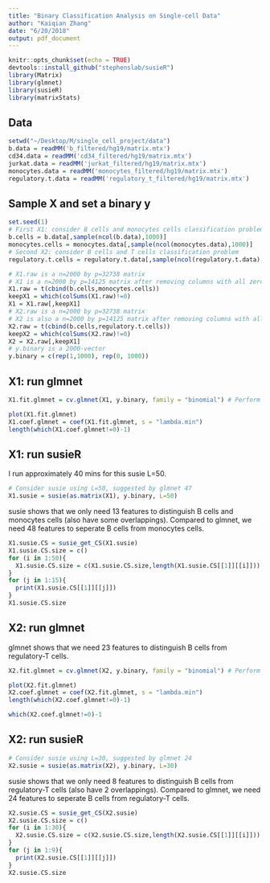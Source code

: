 ```yaml
---
title: "Binary Classification Analysis on Single-cell Data"
author: "Kaiqian Zhang"
date: "6/20/2018"
output: pdf_document
---
```


```r
knitr::opts_chunk$set(echo = TRUE)
devtools::install_github("stephenslab/susieR")
library(Matrix)
library(glmnet)
library(susieR)
library(matrixStats)
```

## Data
```r
setwd("~/Desktop/M/single_cell_project/data")
b.data = readMM('b_filtered/hg19/matrix.mtx')
cd34.data = readMM('cd34_filtered/hg19/matrix.mtx')
jurkat.data = readMM('jurkat_filtered/hg19/matrix.mtx')
monocytes.data = readMM('monocytes_filtered/hg19/matrix.mtx')
regulatory.t.data = readMM('regulatory_t_filtered/hg19/matrix.mtx')
```

## Sample X and set a binary y
```r
set.seed(1)
# First X1: consider B cells and monocytes cells classification problem
b.cells = b.data[,sample(ncol(b.data),1000)]
monocytes.cells = monocytes.data[,sample(ncol(monocytes.data),1000)]
# Second X2: consider B cells and T cells classification problem
regulatory.t.cells = regulatory.t.data[,sample(ncol(regulatory.t.data),1000)]

# X1.raw is a n=2000 by p=32738 matrix
# X1 is a n=2000 by p=14125 matrix after removing columns with all zeros
X1.raw = t(cbind(b.cells,monocytes.cells))
keepX1 = which(colSums(X1.raw)!=0)
X1 = X1.raw[,keepX1]
# X2.raw is a n=2000 by p=32738 matrix
# X2 is also a n=2000 by p=14125 matrix after removing columns with all zeros
X2.raw = t(cbind(b.cells,regulatory.t.cells))
keepX2 = which(colSums(X2.raw)!=0)
X2 = X2.raw[,keepX1]
# y.binary is a 2000-vector
y.binary = c(rep(1,1000), rep(0, 1000))
```

## X1: run glmnet 
```r
X1.fit.glmnet = cv.glmnet(X1, y.binary, family = "binomial") # Perform logistic regression in glmnet
```

```r
plot(X1.fit.glmnet)
X1.coef.glmnet = coef(X1.fit.glmnet, s = "lambda.min")
length(which(X1.coef.glmnet!=0)-1)
```

## X1: run susieR

I run approximately 40 mins for this susie L=50.  
```r
# Consider susie using L=50, suggested by glmnet 47
X1.susie = susie(as.matrix(X1), y.binary, L=50)
```

susie shows that we only need 13 features to distinguish B cells and monocytes cells (also have some overlappings). Compared to glmnet, we need 48 features to seperate B cells from monocytes cells. 

```r
X1.susie.CS = susie_get_CS(X1.susie)
X1.susie.CS.size = c()
for (i in 1:50){
  X1.susie.CS.size = c(X1.susie.CS.size,length(X1.susie.CS[[1]][[i]]))
}
for (j in 1:15){
  print(X1.susie.CS[[1]][[j]])
}
X1.susie.CS.size
```

## X2: run glmnet

glmnet shows that we need 23 features to distinguish B cells from regulatory-T cells.
```r
X2.fit.glmnet = cv.glmnet(X2, y.binary, family = "binomial") # Perform logistic regression in glmnet
```

```r
plot(X2.fit.glmnet)
X2.coef.glmnet = coef(X2.fit.glmnet, s = "lambda.min")
length(which(X2.coef.glmnet!=0)-1)
```

```r
which(X2.coef.glmnet!=0)-1
```
## X2: run susieR
```r
# Consider susie using L=30, suggested by glmnet 24
X2.susie = susie(as.matrix(X2), y.binary, L=30)
```

susie shows that we only need 8 features to distinguish B cells from regulatory-T cells (also have 2 overlappings). Compared to glmnet, we need 24 features to seperate B cells from regulatory-T cells.
```r
X2.susie.CS = susie_get_CS(X2.susie)
X2.susie.CS.size = c()
for (i in 1:30){
  X2.susie.CS.size = c(X2.susie.CS.size,length(X2.susie.CS[[1]][[i]]))
}
for (j in 1:9){
  print(X2.susie.CS[[1]][[j]])
}
X2.susie.CS.size
```














